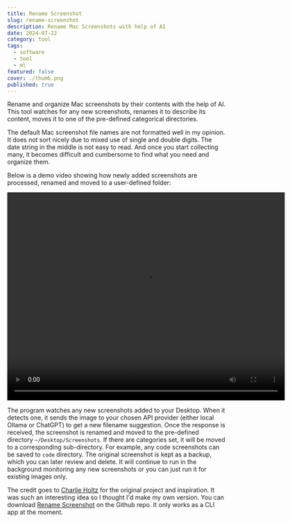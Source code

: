 ```yaml
---
title: Rename Screenshot
slug: rename-screenshot
description: Rename Mac Screenshots with help of AI
date: 2024-07-22
category: tool
tags:
  - software
  - tool
  - ml
featured: false
cover: ./thumb.png
published: true
---
```




Rename and organize Mac screenshots by their contents with the help of AI. This tool watches for any new screenshots, renames it to describe its content, moves it to one of the pre-defined categorical directories.

The default Mac screenshot file names are not formatted well in my opinion. It does not sort nicely due to mixed use of single and double digits. The date string in the middle is not easy to read. And once you start collecting many, it becomes difficult and cumbersome to find what you need and organize them.

Below is a demo video showing how newly added screenshots are processed, renamed and moved to a user-defined folder:

<GC start={3} end={11} class="mb-12">
<Video src={vid1} width="640" height="480" />
</GC>


The program watches any new screenshots added to your Desktop. When it detects one, it sends the image to your chosen API provider (either local Ollama or ChatGPT) to get a new filename suggestion. Once the response is received, the screenshot is renamed and moved to the pre-defined directory `~/Desktop/Screenshots`. If there are categories set, it will be moved to a corresponding sub-directory. For example, any code screenshots can be saved to `code` directory. The original screenshot is kept as a backup, which you can later review and delete. It will continue to run in the background monitoring any new screenshots or you can just run it for existing images only.


The credit goes to [Charlie Holtz](https://x.com/charliebholtz/status/1737667912784134344?s=20) for the original project and inspiration. It was such an interesting idea so I thought I'd make my own version. You can download [Rename Screenshot](https://github.com/cdaein/rename-screenshot) on the Github repo. It only works as a CLI app at the moment.


